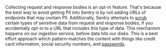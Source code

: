 Collecting request and response bodies is an opt-in feature. That's because the best way to avoid getting PII into Sentry is by not adding URLs of endpoints that may contain PII.
Additionally, Sentry attempts to [scrub](/product/data-management-settings/scrubbing/server-side-scrubbing/) certain types of sensitive data from request and response bodies, if you accidentally opt-in to a URL that includes this type of data. This mechanism happens on our ingestion service, before data hits our disks. This is a best effort approach which pattern-matches the content with things like credit card information, social security numbers, and [passwords](https://github.com/search?q=repo%3Agetsentry%2Frelay%20PASSWORD_KEY_REGEX&type=code).
